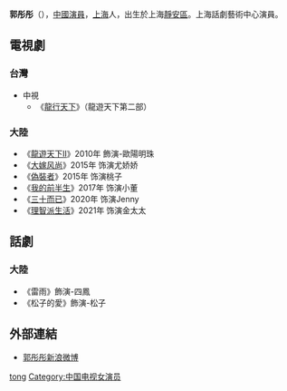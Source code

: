 {{blpunsourced|time=2012-03-03T07:01:23+00:00}}
{{藝人
| 姓名     = 郭彤彤
| 類型     = 女演員
| 圖片     =
| 圖片尺寸 = 
| 圖片簡介 = 
| 羅馬拼音 = 
| 英文名   = Tungtung Kuo
| 綽號     = 
| 其他藝名 = 
| 國籍     = {{PRC}}
| 民族     = 漢
| 籍貫     = 大連
| 出生日期 = {{birth date and age|1988|4|19|mf=y}}
| 星座     = 
| 職業     = [[演員|演員]]
| 語言     = [[國語|國語]]
| 教育程度 = 2009年[[上海戲劇學院|上海戲劇學院]]畢業
| 出身地   = [[遼寧省|遼寧省]][[大連市|大連市]]
| 經紀公司 = [[上海話劇藝術中心|上海話劇藝術中心]]
| 網站     = [http://www.weibo.com/u/1773806183]
}}
'''郭彤彤'''（{{bd|1988年|4月19日|}}），[[中國|中國]][[演員|演員]]，[[上海|上海]]人，出生於上海[[靜安區|靜安區]]。上海話劇藝術中心演員。

==電視劇==
===台灣===
*中視
**《[[龍行天下|龍行天下]]》（龍遊天下第二部）
===大陸===
*《[[龍遊天下Ⅱ|龍遊天下Ⅱ]]》2010年 飾演-歐陽明珠
*《[[大嫁风尚|大嫁风尚]]》2015年 饰演尤娇娇
*《[[偽裝者|偽裝者]]》2015年 饰演桃子
*《[[我的前半生|我的前半生]]》2017年 饰演小董
*《[[三十而已|三十而已]]》2020年 饰演Jenny
*《[[理智派生活|理智派生活]]》2021年 饰演金太太

==話劇==
===大陸===
*《雷雨》飾演-四鳳
*《松子的愛》飾演-松子

==外部連結==
*[http://www.weibo.com/u/1773806183 郭彤彤新浪微博 ]

{{DEFAULTSORT:guo tongtong}}
[[Category:郭姓|tong]]
[[Category:中国电视女演员|Category:中国电视女演员]]
{{china-enter-bio-stub}}